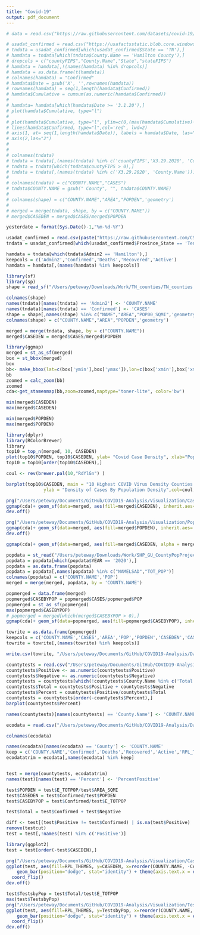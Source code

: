 ```yaml
---
title: "Covid-19"
output: pdf_document
---
```


```r
# data = read.csv("https://raw.githubusercontent.com/datasets/covid-19/master/data/time-series-19-covid-combined.csv")
```

```r
# usadat_confirmed = read.csv("https://usafactsstatic.blob.core.windows.net/public/data/covid-19/covid_confirmed_usafacts.csv")
# tndata = usadat_confirmed[which(usadat_confirmed$State == 'TN'),]
# hamdata = tndata[which(tndata$County.Name == 'Hamilton County'),]
# dropcols = c("countyFIPS","County.Name","State","stateFIPS")
# hamdata = hamdata[,!(names(hamdata) %in% dropcols)]
# hamdata = as.data.frame(t(hamdata))
# colnames(hamdata) = "Confirmed"
# hamdata$Date = gsub('X', '',rownames(hamdata))
# rownames(hamdata) = seq(1,length(hamdata$Confirmed))
# hamdata$Cumulative = cumsum(as.numeric(hamdata$Confirmed))
# 
# hamdata= hamdata[which(hamdata$Date >= '3.1.20'),]
# plot(hamdata$Cumulative, type="l")
# 
# plot(hamdata$Cumulative, type="l", ylim=c(0,(max(hamdata$Cumulative)+20)),col='#469990', lwd=4, ylab="Number of Confirmed Cases", xlab="", xlim=c(0,length(hamdata$Date)),main="Hamilton County Cases by Date", xaxt="n", yaxt="n",)
# lines(hamdata$Confirmed, type="l",col='red', lwd=2)
# axis(1, at= seq(1,length(hamdata$Date)), labels = hamdata$Date, las="2")
# axis(2,las="2")
# 
# 
# colnames(tndata)
# tndata = tndata[,(names(tndata) %in% c('countyFIPS','X3.29.2020', 'County.Name'))]
# tndata = tndata[which(tndata$countyFIPS > 0),]
# tndata = tndata[,(names(tndata) %in% c('X3.29.2020', 'County.Name'))]
# 
# colnames(tndata) = c("COUNTY.NAME","CASES")
# tndata$COUNTY.NAME = gsub(" County", "", tndata$COUNTY.NAME)
# 
# colnames(shape) = c("COUNTY.NAME","AREA","POPDEN",'geometry')
# 
# merged = merge(tndata, shape, by = c("COUNTY.NAME"))
# merged$CASEDEN = merged$CASES/merged$POPDEN

```



```r
yesterdate = format(Sys.Date()-1,"%m-%d-%Y")

usadat_confirmed = read.csv(paste("https://raw.githubusercontent.com/CSSEGISandData/COVID-19/master/csse_covid_19_data/csse_covid_19_daily_reports/",yesterdate,".csv", sep=""))
tndata = usadat_confirmed[which(usadat_confirmed$Province_State == 'Tennessee'),]
```

```r
hamdata = tndata[which(tndata$Admin2 == 'Hamilton'),]
keepcols = c('Admin2','Confirmed','Deaths','Recovered','Active')
hamdata = hamdata[,(names(hamdata) %in% keepcols)]

```


```r
library(sf)
library(sp)
shape = read_sf("/Users/peteway/Downloads/Work/TN_counties/TN_counties.shp")
```

```r
colnames(shape)
names(tndata)[names(tndata) == 'Admin2'] <- 'COUNTY.NAME'
names(tndata)[names(tndata) == 'Confirmed'] <- 'CASES'
shape = shape[,names(shape) %in% c("NAME","AREA","POP00_SQMI",'geometry')]
colnames(shape) = c("COUNTY.NAME","AREA","POPDEN",'geometry')

merged = merge(tndata, shape, by = c("COUNTY.NAME"))
merged$CASEDEN = merged$CASES/merged$POPDEN
```

```r
library(ggmap)
merged = st_as_sf(merged)
box = st_bbox(merged)
box
bb<- make_bbox(lat=c(box['ymin'],box['ymax']),lon=c(box['xmin'],box['xmax']))
bb
zoomed = calc_zoom(bb)
zoomed
cda<-get_stamenmap(bb,zoom=zoomed,maptype="toner-lite", color='bw')
```

```r
min(merged$CASEDEN)
max(merged$CASEDEN)

min(merged$POPDEN)
max(merged$POPDEN)

```

```r
library(dplyr)
library(RColorBrewer)
library
top10 = top_n(merged, 10, CASEDEN)
plot(top10$POPDEN, top10$CASEDEN, ylab= "Covid Case Density", xlab="Population Density")
top10 = top10[order(top10$CASEDEN),]

coul <- rev(brewer.pal(10,"RdYlGn") )

barplot(top10$CASEDEN, main = "10 Highest COVID Virus Density Counties in Tennessee", xlab = "Counties",
              ylab = "Density of Cases By Population Density",col=coul, ylim=c(0,1.2), names.arg = top10$COUNTY.NAME)


```


```r
png("/Users/peteway/Documents/GitHub/COVID19-Analysis/Visualization/CaseDensity.4.2.png", width=9,height=4,units='in', res=600,bg = 'transparent')
ggmap(cda)+ geom_sf(data=merged, aes(fill=merged$CASEDEN), inherit.aes= FALSE) + scale_fill_gradient(low = "blue", high = "red","COVID-19 Cases per \n Population Density", limits=c(0,1), breaks = seq(0,1.2,by=.2),labels = seq(0,1.2,by=.2)) + xlab("Longitude") + ylab("Latitude")
dev.off()

png("/Users/peteway/Documents/GitHub/COVID19-Analysis/Visualization/PopDensity.4.2.png", width=9,height=4,units='in', res=600,bg = 'transparent')
ggmap(cda)+ geom_sf(data=merged, aes(fill=merged$POPDEN), inherit.aes= FALSE) + scale_fill_gradient(low = "blue", high = "red","Population Density", limits=c(0,1150), breaks = seq(0,1150,by=230),labels = seq(0,1150,by=230)) + xlab("Longitude") + ylab("Latitude")
dev.off()

ggmap(cda)+ geom_sf(data=merged, aes(fill=merged$CASEDEN, alpha = merged$POPDEN), inherit.aes= FALSE) + scale_fill_gradient(low = "blue", high = "red","COVID-19 Cases per \n Population Density", limits=c(0,1), breaks = seq(0,1,by=.25),labels = seq(0,1,by=.25)) + xlab("Longitude") + ylab("Latitude")
```

```r
popdata = st_read("/Users/peteway/Downloads/Work/SHP_GU_CountyPopProjections20182070_TN/GU_CountyPopProjections20182070_TN.shp")
popdata = popdata[which(popdata$YEAR == '2020'),]
popdata = as.data.frame(popdata)
popdata = popdata[,names(popdata) %in% c("NAMELSAD","TOT_POP")]
colnames(popdata) = c('COUNTY.NAME','POP')
merged = merge(merged, popdata, by = 'COUNTY.NAME')
```

```r
popmerged = data.frame(merged)
popmerged$CASEBYPOP = popmerged$CASES/popmerged$POP
popmerged = st_as_sf(popmerged)
max(popmerged$CASEBYPOP)
# popmerged = merged[which(merged$CASEBYPOP > 0),]
ggmap(cda)+ geom_sf(data=popmerged, aes(fill=popmerged$CASEBYPOP), inherit.aes= FALSE) + xlab("Longitude") + ylab("Latitude") + scale_fill_gradient(low = "blue", high = "red","Cases by Population", limits=c(0,.0015), breaks = seq(0,.0015,by=.0003),labels = seq(0,.0015,by=.0003))

towrite = as.data.frame(popmerged)
keepcols = c('COUNTY.NAME','CASES','AREA','POP','POPDEN','CASEDEN','CASEBYPOP','Deaths','Active','Recovered')
towrite = towrite[,(names(towrite) %in% keepcols)]

write.csv(towrite, "/Users/peteway/Documents/GitHub/COVID19-Analysis/Data/PopulationDataApril1.csv")
```

```r
countytests = read.csv("/Users/peteway/Documents/GitHub/COVID19-Analysis/Data/CountyTests.csv")
countytests$Positive <- as.numeric(countytests$Positive)
countytests$Negative <- as.numeric(countytests$Negative)
countytests = countytests[which(!countytests$County.Name %in% c('Total','Unknown','Non-Tennessee Resident')),]
countytests$Total = countytests$Positive + countytests$Negative
countytests$Percent = countytests$Positive/countytests$Total
countytests = countytests[order(-countytests$Percent),]
barplot(countytests$Percent)

names(countytests)[names(countytests) == 'County.Name'] <- 'COUNTY.NAME'
```

```r
ecodata = read.csv("/Users/peteway/Documents/GitHub/COVID19-Analysis/Data/covidData_31.csv")

colnames(ecodata)

names(ecodata)[names(ecodata) == 'County'] <- 'COUNTY.NAME'
keep = c('COUNTY.NAME','Confirmed','Deaths','Recovered','Active','RPL_THEME1', 'RPL_THEME2','RPL_THEME3','RPL_THEME4','RPL_THEMES', "AREA_SQMI", "E_TOTPOP")
ecodatatrim = ecodata[,names(ecodata) %in% keep]


test = merge(countytests, ecodatatrim)
names(test)[names(test) == 'Percent'] <- 'PercentPositive'

test$POPDEN = test$E_TOTPOP/test$AREA_SQMI
test$CASEDEN = test$Confirmed/test$POPDEN
test$CASEBYPOP = test$Confirmed/test$E_TOTPOP

test$Total = test$Confirmed + test$Negative

diff <- test[(test$Positive != test$Confirmed) | is.na(test$Positive) | is.na(test$Confirmed),]
remove(testcut)
test = test[,!names(test) %in% c('Positive')]
```

```r
library(ggplot2)
test = test[order(-test$CASEDEN),]

png("/Users/peteway/Documents/GitHub/COVID19-Analysis/Visualization/CaseDenVersusRPL.4.2.png", width=9,height=9,units='in', res=600,bg = 'transparent')
ggplot(test, aes(fill=RPL_THEMES, y=CASEDEN, x=reorder(COUNTY.NAME, -CASEDEN))) + 
    geom_bar(position="dodge", stat="identity") + theme(axis.text.x = element_text(angle = 90), axis.ticks = element_blank()) + scale_y_continuous(breaks = seq(0,.75,by=.125), labels = seq(0,.75,by=.125), limits = c(0,.75)) + ylab("Cases by Population Density") + xlab("County") +
  coord_flip()
dev.off()
```

```r
test$TestsbyPop = test$Total/test$E_TOTPOP
max(test$TestsbyPop)
png("/Users/peteway/Documents/GitHub/COVID19-Analysis/Visualization/TestsPopVersusRPL.4.2.png", width=9,height=9,units='in', res=600,bg = 'transparent')
ggplot(test, aes(fill=RPL_THEMES, y=TestsbyPop, x=reorder(COUNTY.NAME, -TestsbyPop))) + 
    geom_bar(position="dodge", stat="identity") + theme(axis.text.x = element_text(angle = 90), axis.ticks = element_blank()) + scale_y_continuous(breaks = seq(0,.009,by=.0015), labels = seq(0,.009,by=.0015), limits = c(0,.009)) + ylab("Tests Performed by Population") + xlab("County") +
  coord_flip()
dev.off()
```

